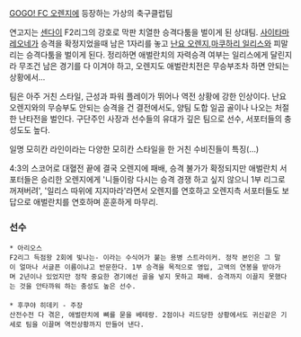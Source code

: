 [[GOGO! FC 오렌지]]에 등장하는 가상의 축구클럽팀

연고지는 [[센다이]]
F2리그의 강호로 막판 치열한 승격다툼을 벌이게 된 상대팀. [[사이타마 레오네]]가 승격을 확정지었을때 남은 1자리를 놓고 [[난요 오렌지]],[[마쿠하리 일리스]]와 피말리는 승격다툼을 벌이게 된다. 정리하면 애벌란치의 자력승격 여부는 일리스에게 달린지라 무조건 남은 경기를 다 이겨야 하고, 오렌지도 애벌란치전은 무승부조차 하면 안되는 상황에서...

팀은 아주 거친 스타일, 근성과 파워 플레이가 뛰어나 역전 상황에 강한 인상이다. 난요 오렌지와의 무승부도 안되는 승격을 건 결전에서도, 양팀 도합 일곱 골이나 나오는 처절한 난타전을 벌인다. 구단주인 사장과 선수들의 유대가 깊은 팀으로 선수, 서포터들의 충성도도 높다. 

일명 모히칸 라인이라는 다양한 모히칸 스타일을 한 거친 수비진들이 특징(...) 

4:3의 스코어로 대혈전 끝에 결국 오렌지에 패배, 승격 불가가 확정되지만 애벌란치 서포터들은 승리한 오렌지에게 '니들이랑 다시는 승격 경쟁 하고 싶지 않으니 1부 리그로 꺼져버려', '일리스 따위에 지지마라'라면서 오렌지를 연호하고 오렌지측 서포터들도 보답으로 애벌란치를 연호하며 훈훈하게 마무리.

=== 선수 ===

 * 아리오스
 F2리그 득점왕 2회에 빛나는- 이라는 수식어가 붙는 용병 스트라이커. 정작 본인은 그 말이 얼마나 서글픈 이름이냐고 반문한다. 1부 승격을 목적으로 영입, 고액의 연봉을 받아가며 2년이나 있었지만 정작 중요한 경기에선 골을 넣지 못하고 패배. 승격까지 이끌지 못했다는 것을 안타까워 하는 충성도 높은 선수.
 
 * 후쿠야 히데키 - 주장
 산전수전 다 겪은, 애벌란치에 뼈를 묻을 베테랑. 2점이나 리드당한 상황에서도 귀신같은 기세로 팀을 이끌며 역전상황까지 만들어 낸다.
 
